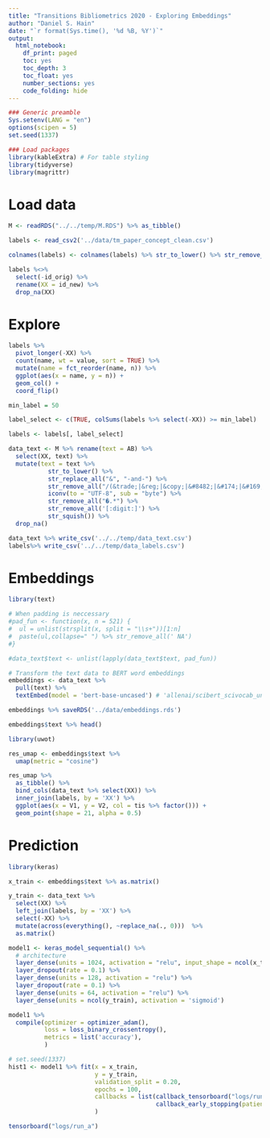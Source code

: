 ```yaml
---
title: "Transitions Bibliometrics 2020 - Exploring Embeddings"
author: "Daniel S. Hain"
date: "`r format(Sys.time(), '%d %B, %Y')`"
output:
  html_notebook:
    df_print: paged
    toc: yes
    toc_depth: 3
    toc_float: yes
    number_sections: yes
    code_folding: hide
---
```


```r
### Generic preamble
Sys.setenv(LANG = "en")
options(scipen = 5)
set.seed(1337)

### Load packages  
library(kableExtra) # For table styling
library(tidyverse)
library(magrittr)
```

# Load data

```r
M <- readRDS("../../temp/M.RDS") %>% as_tibble()

labels <- read_csv2('../data/tm_paper_concept_clean.csv')
```

```r
colnames(labels) <- colnames(labels) %>% str_to_lower() %>% str_remove_all('[\\,\\-\\.]')
```

```r
labels %<>% 
  select(-id_orig) %>%
  rename(XX = id_new) %>%
  drop_na(XX)
```

# Explore

```r
labels %>%
  pivot_longer(-XX) %>%
  count(name, wt = value, sort = TRUE) %>%
  mutate(name = fct_reorder(name, n)) %>%
  ggplot(aes(x = name, y = n)) +
  geom_col() + 
  coord_flip()
```

```r
min_label = 50

label_select <- c(TRUE, colSums(labels %>% select(-XX)) >= min_label)
```

```r
labels <- labels[, label_select]
```

```r
data_text <- M %>% rename(text = AB) %>% 
  select(XX, text) %>%
  mutate(text = text %>% 
           str_to_lower() %>%
           str_replace_all("&", "-and-") %>%
           str_remove_all("/(&trade;|&reg;|&copy;|&#8482;|&#174;|&#169;)/.*") %>%
           iconv(to = "UTF-8", sub = "byte") %>%
           str_remove_all("�.*") %>%
           str_remove_all('[:digit:]') %>%
           str_squish()) %>% 
  drop_na()  
```


```r
data_text %>% write_csv('../../temp/data_text.csv')
labels%>% write_csv('../../temp/data_labels.csv')
```

# Embeddings

```r
library(text)
```


```r
# When padding is neccessary
#pad_fun <- function(x, n = 521) {
#  ul = unlist(strsplit(x, split = "\\s+"))[1:n]
#  paste(ul,collapse=" ") %>% str_remove_all(' NA')
#}

#data_text$text <- unlist(lapply(data_text$text, pad_fun))
```


```r
# Transform the text data to BERT word embeddings
embeddings <- data_text %>% 
  pull(text) %>% 
  textEmbed(model = 'bert-base-uncased') # 'allenai/scibert_scivocab_uncased'
```

```r
embeddings %>% saveRDS('../data/embeddings.rds')
```

```r
embeddings$text %>% head()
```

```r
library(uwot)
```

```r
res_umap <- embeddings$text %>%
  umap(metric = "cosine") 
```

```r
res_umap %>%
  as_tibble() %>%
  bind_cols(data_text %>% select(XX)) %>%
  inner_join(labels, by = 'XX') %>%
  ggplot(aes(x = V1, y = V2, col = tis %>% factor())) + 
  geom_point(shape = 21, alpha = 0.5) 
```

# Prediction

```r
library(keras)
```


```r
x_train <- embeddings$text %>% as.matrix()

y_train <- data_text %>% 
  select(XX) %>% 
  left_join(labels, by = 'XX') %>%
  select(-XX) %>%
  mutate(across(everything(), ~replace_na(., 0)))  %>%
  as.matrix()
```

```r

model1 <- keras_model_sequential() %>% 
  # architecture
  layer_dense(units = 1024, activation = "relu", input_shape = ncol(x_train)) %>% 
  layer_dropout(rate = 0.1) %>%
  layer_dense(units = 128, activation = "relu") %>% 
  layer_dropout(rate = 0.1) %>%
  layer_dense(units = 64, activation = "relu") %>% 
  layer_dense(units = ncol(y_train), activation = 'sigmoid') 
```


```r
model1 %>%
  compile(optimizer = optimizer_adam(), 
          loss = loss_binary_crossentropy(), 
          metrics = list('accuracy'),
          )
```

```r
# set.seed(1337)
hist1 <- model1 %>% fit(x = x_train, 
                        y = y_train, 
                        validation_split = 0.20, 
                        epochs = 100,
                        callbacks = list(callback_tensorboard("logs/run_a"),
                                         callback_early_stopping(patience = 15))
                        )
```

```r
tensorboard("logs/run_a")
```



